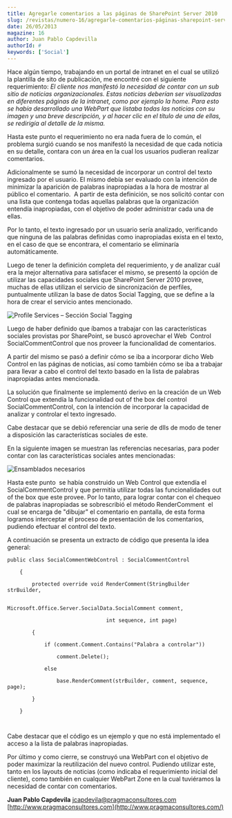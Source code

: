 ```yaml
---
title: Agregarle comentarios a las páginas de SharePoint Server 2010
slug: /revistas/numero-16/agregarle-comentarios-páginas-sharepoint-server-2010
date: 26/05/2013
magazine: 16
author: Juan Pablo Capdevilla
authorId: #
keywords: ['Social']
---
```






​Hace algún tiempo, trabajando en un portal de intranet en el cual se utilizó la plantilla de sito de publicación, me encontré con el siguiente requerimiento: *El cliente nos manifestó la necesidad de contar con un sub sitio de noticias organizacionales. Estas noticias deberían ser visualizadas en diferentes páginas de la intranet, como por ejemplo la home. Para esto se había desarrollado una WebPart que listaba todas las noticias con su imagen y una breve descripción, y al hacer clic en el título de una de ellas, se redirigía al detalle de la misma.*

Hasta este punto el requerimiento no era nada fuera de lo común, el problema surgió cuando se nos manifestó la necesidad de que cada noticia en su detalle, contara con un área en la cual los usuarios pudieran realizar comentarios.

Adicionalmente se sumó la necesidad de incorporar un control del texto ingresado por el usuario. El mismo debía ser evaluado con la intención de minimizar la aparición de palabras inapropiadas a la hora de mostrar al público el comentario.  A partir de esta definición, se nos solicitó contar con una lista que contenga todas aquellas palabras que la organización entendía inapropiadas, con el objetivo de poder administrar cada una de ellas.

Por lo tanto, el texto ingresado por un usuario sería analizado, verificando que ninguna de las palabras definidas como inapropiadas exista en el texto, en el caso de que se encontrara, el comentario se eliminaría automáticamente.

Luego de tener la definición completa del requerimiento, y de analizar cuál era la mejor alternativa para satisfacer el mismo, se presentó la opción de utilizar las capacidades sociales que SharePoint Server 2010 provee, muchas de ellas utilizan el servicio de sincronización de perfiles, puntualmente utilizan la base de datos Social Tagging, que se define a la hora de crear el servicio antes mencionado.

![Profile Services – Sección Social Tagging](../../../images/numero16/agregarle-comentarios-paginas-sharepoint-server-2010/comments_1.jpg)

Luego de haber definido que íbamos a trabajar con las características sociales provistas por SharePoint, se buscó aprovechar el Web  Control SocialCommentControl que nos proveer la funcionalidad de comentarios.

A partir del mismo se pasó a definir cómo se iba a incorporar dicho Web Control en las páginas de noticias, así como también cómo se iba a trabajar para llevar a cabo el control del texto basado en la lista de palabras inapropiadas antes mencionada.

La solución que finalmente se implementó derivo en la creación de un Web Control que extendía la funcionalidad out of the box del control SocialCommentControl, con la intención de incorporar la capacidad de analizar y controlar el texto ingresado.

Cabe destacar que se debió referenciar una serie de dlls de modo de tener a disposición las características sociales de este.

En la siguiente imagen se muestran las referencias necesarias, para poder contar con las características sociales antes mencionadas:

![Ensamblados necesarios](../../../images/numero16/agregarle-comentarios-paginas-sharepoint-server-2010/comments_2.jpg)

Hasta este punto  se había construido un Web Control que extendía el SocialCommentControl y que permitía utilizar todas las funcionalidades out of the box que este provee. Por lo tanto, para lograr contar con el chequeo de palabras inapropiadas se sobrescribió el método RenderComment  el cual se encarga de "dibujar" el comentario en pantalla, de esta forma logramos interceptar el proceso de presentación de los comentarios, pudiendo efectuar el control del texto.

A continuación se presenta un extracto de código que presenta la idea general:

```
public class SocialCommentWebControl : SocialCommentControl
```

```
    {
```

```
        protected override void RenderComment(StringBuilder strBuilder,
```

```
                                Microsoft.Office.Server.SocialData.SocialComment comment,
```

```
                                int sequence, int page)
```

```
        {
```

```
            if (comment.Comment.Contains("Palabra a controlar"))
```

```
                comment.Delete();
```

```
            else
```

```
                base.RenderComment(strBuilder, comment, sequence, page);
```

```
        }
```

```
    }
```

```
 
```

Cabe destacar que el código es un ejemplo y que no está implementado el acceso a la lista de palabras inapropiadas.

Por último y como cierre, se construyó una WebPart con el objetivo de poder maximizar la reutilización del nuevo control. Pudiendo utilizar este, tanto en los layouts de noticias (como indicaba el requerimiento inicial del cliente), como también en cualquier WebPart Zone en la cual tuviéramos la necesidad de contar con comentarios.



**Juan Pablo Capdevila**
 [jcapdevila@pragmaconsultores.com](mailto:jcapdevila@pragmaconsultores.com) 
 [http://www.pragmaconsultores.com](http://www.pragmaconsultores.com/)

